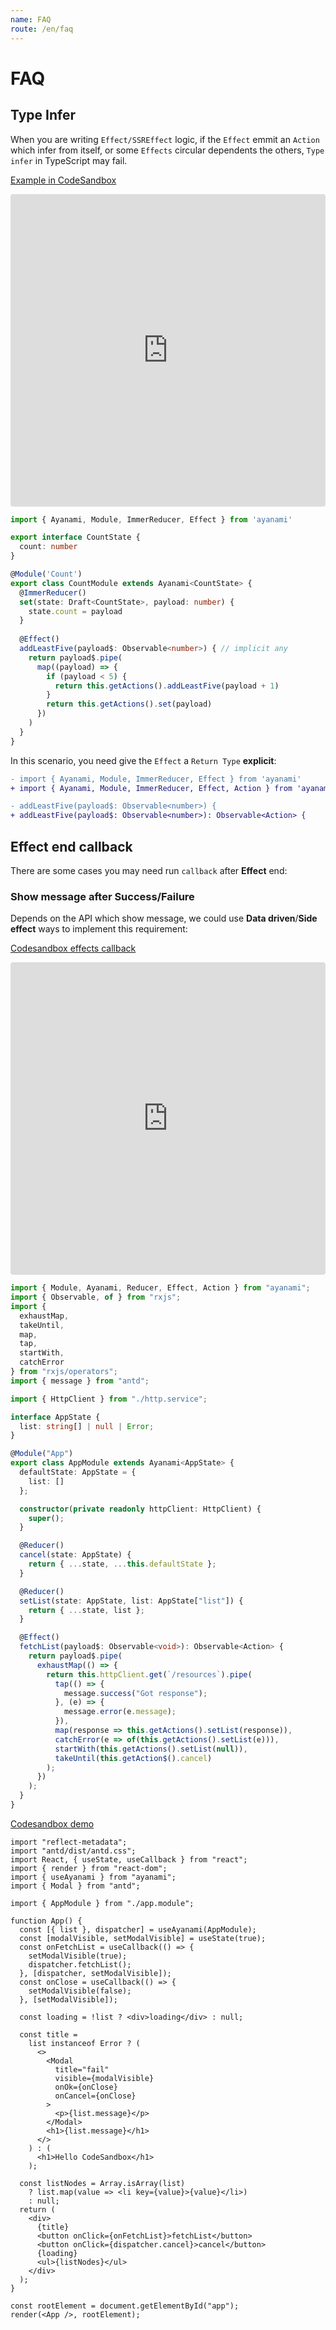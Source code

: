 ```yaml
---
name: FAQ
route: /en/faq
---
```


# FAQ
## Type Infer
When you are writing `Effect/SSREffect` logic, if the `Effect` emmit an `Action` which infer from itself, or some `Effects` circular dependents the others, `Type infer` in TypeScript may fail.

[Example in CodeSandbox](https://codesandbox.io/s/ayanami-faq-type-infer-jf2xd)

<iframe
  src="https://codesandbox.io/embed/ayanami-faq-type-infer-jf2xd?fontsize=14&hidenavigation=1&module=%2Fsrc%2Fapp.module.ts&theme=dark"
  style="width:100%; height:500px; border:0; border-radius: 4px; overflow:hidden;"
  title="ayanami-faq-type-infer"
  allow="geolocation; microphone; camera; midi; vr; accelerometer; gyroscope; payment; ambient-light-sensor; encrypted-media; usb"
  sandbox="allow-modals allow-forms allow-popups allow-scripts allow-same-origin"
></iframe>

```typescript
import { Ayanami, Module, ImmerReducer, Effect } from 'ayanami'

export interface CountState {
  count: number
}

@Module('Count')
export class CountModule extends Ayanami<CountState> {
  @ImmerReducer()
  set(state: Draft<CountState>, payload: number) {
    state.count = payload
  }
  
  @Effect()
  addLeastFive(payload$: Observable<number>) { // implicit any 
    return payload$.pipe(
      map((payload) => {
        if (payload < 5) {
          return this.getActions().addLeastFive(payload + 1)
        }
        return this.getActions().set(payload)
      })
    )
  }
}
```

In this scenario, you need give the `Effect` a `Return Type` **explicit**:

```diff
- import { Ayanami, Module, ImmerReducer, Effect } from 'ayanami'
+ import { Ayanami, Module, ImmerReducer, Effect, Action } from 'ayanami'

- addLeastFive(payload$: Observable<number>) {
+ addLeastFive(payload$: Observable<number>): Observable<Action> {
```

## **Effect** end callback

There are some cases you may need run `callback` after **Effect** end:

### Show message after Success/Failure
Depends on the API which show message, we could use **Data driven**/**Side effect** ways to implement this requirement: 

[Codesandbox effects callback](https://codesandbox.io/s/ayanami-faq-effects-callback-s0tzr)

<iframe
  src="https://codesandbox.io/embed/ayanami-faq-effects-callback-s0tzr?fontsize=14&hidenavigation=1&module=%2Fsrc%2Fapp.module.ts&theme=dark"
  style="width:100%; height:500px; border:0; border-radius: 4px; overflow:hidden;"
  title="ayanami-faq-effects-callback"
  allow="geolocation; microphone; camera; midi; vr; accelerometer; gyroscope; payment; ambient-light-sensor; encrypted-media; usb"
  sandbox="allow-modals allow-forms allow-popups allow-scripts allow-same-origin"
></iframe>

```ts
import { Module, Ayanami, Reducer, Effect, Action } from "ayanami";
import { Observable, of } from "rxjs";
import {
  exhaustMap,
  takeUntil,
  map,
  tap,
  startWith,
  catchError
} from "rxjs/operators";
import { message } from "antd";

import { HttpClient } from "./http.service";

interface AppState {
  list: string[] | null | Error;
}

@Module("App")
export class AppModule extends Ayanami<AppState> {
  defaultState: AppState = {
    list: []
  };

  constructor(private readonly httpClient: HttpClient) {
    super();
  }

  @Reducer()
  cancel(state: AppState) {
    return { ...state, ...this.defaultState };
  }

  @Reducer()
  setList(state: AppState, list: AppState["list"]) {
    return { ...state, list };
  }

  @Effect()
  fetchList(payload$: Observable<void>): Observable<Action> {
    return payload$.pipe(
      exhaustMap(() => {
        return this.httpClient.get(`/resources`).pipe(
          tap(() => {
            message.success("Got response");
          }, (e) => {
            message.error(e.message);
          }),
          map(response => this.getActions().setList(response)),
          catchError(e => of(this.getActions().setList(e))),
          startWith(this.getActions().setList(null)),
          takeUntil(this.getAction$().cancel)
        );
      })
    );
  }
}
```

[Codesandbox demo](https://codesandbox.io/s/ayanami-faq-effects-pure-state-i0hcb)


```tsx
import "reflect-metadata";
import "antd/dist/antd.css";
import React, { useState, useCallback } from "react";
import { render } from "react-dom";
import { useAyanami } from "ayanami";
import { Modal } from "antd";

import { AppModule } from "./app.module";

function App() {
  const [{ list }, dispatcher] = useAyanami(AppModule);
  const [modalVisible, setModalVisible] = useState(true);
  const onFetchList = useCallback(() => {
    setModalVisible(true);
    dispatcher.fetchList();
  }, [dispatcher, setModalVisible]);
  const onClose = useCallback(() => {
    setModalVisible(false);
  }, [setModalVisible]);

  const loading = !list ? <div>loading</div> : null;

  const title =
    list instanceof Error ? (
      <>
        <Modal
          title="fail"
          visible={modalVisible}
          onOk={onClose}
          onCancel={onClose}
        >
          <p>{list.message}</p>
        </Modal>
        <h1>{list.message}</h1>
      </>
    ) : (
      <h1>Hello CodeSandbox</h1>
    );

  const listNodes = Array.isArray(list)
    ? list.map(value => <li key={value}>{value}</li>)
    : null;
  return (
    <div>
      {title}
      <button onClick={onFetchList}>fetchList</button>
      <button onClick={dispatcher.cancel}>cancel</button>
      {loading}
      <ul>{listNodes}</ul>
    </div>
  );
}

const rootElement = document.getElementById("app");
render(<App />, rootElement);

```
